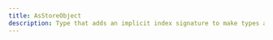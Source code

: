 ```yaml
---
title: AsStoreObject
description: Type that adds an implicit index signature to make types assignable to StoreObject
---
```


<InterfaceDetails
  canonicalReference="@apollo/client/utilities!AsStoreObject:type"
  headingLevel={2}
  displayName="AsStoreObject"
/>
